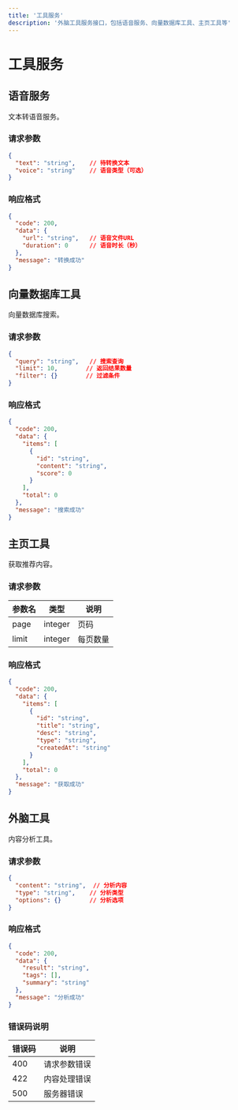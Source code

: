 ```yaml
---
title: '工具服务'
description: '外脑工具服务接口，包括语音服务、向量数据库工具、主页工具等'
---
```


# 工具服务

## 语音服务

<ParamField path="/tool/speech" method="POST">
文本转语音服务。

### 请求参数

```json
{
  "text": "string",    // 待转换文本
  "voice": "string"    // 语音类型（可选）
}
```

### 响应格式

```json
{
  "code": 200,
  "data": {
    "url": "string",   // 语音文件URL
    "duration": 0      // 语音时长（秒）
  },
  "message": "转换成功"
}
```
</ParamField>

## 向量数据库工具

<ParamField path="/tool/vdb/search" method="POST">
向量数据库搜索。

### 请求参数

```json
{
  "query": "string",   // 搜索查询
  "limit": 10,        // 返回结果数量
  "filter": {}        // 过滤条件
}
```

### 响应格式

```json
{
  "code": 200,
  "data": {
    "items": [
      {
        "id": "string",
        "content": "string",
        "score": 0
      }
    ],
    "total": 0
  },
  "message": "搜索成功"
}
```
</ParamField>

## 主页工具

<ParamField path="/tool/home/recommend" method="GET">
获取推荐内容。

### 请求参数

| 参数名 | 类型    | 说明     |
|--------|---------|----------|
| page   | integer | 页码     |
| limit  | integer | 每页数量 |

### 响应格式

```json
{
  "code": 200,
  "data": {
    "items": [
      {
        "id": "string",
        "title": "string",
        "desc": "string",
        "type": "string",
        "createdAt": "string"
      }
    ],
    "total": 0
  },
  "message": "获取成功"
}
```
</ParamField>

## 外脑工具

<ParamField path="/tool/wainao/analyze" method="POST">
内容分析工具。

### 请求参数

```json
{
  "content": "string",  // 分析内容
  "type": "string",    // 分析类型
  "options": {}        // 分析选项
}
```

### 响应格式

```json
{
  "code": 200,
  "data": {
    "result": "string",
    "tags": [],
    "summary": "string"
  },
  "message": "分析成功"
}
```

### 错误码说明

| 错误码 | 说明 |
|--------|------|
| 400    | 请求参数错误 |
| 422    | 内容处理错误 |
| 500    | 服务器错误 |
</ParamField>
